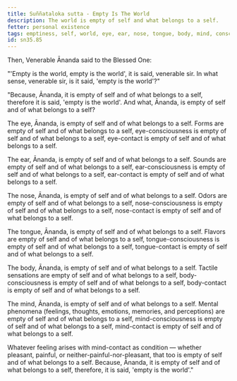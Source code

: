 ```yaml
---
title: Suññataloka sutta - Empty Is The World
description: The world is empty of self and what belongs to a self.
fetter: personal existence
tags: emptiness, self, world, eye, ear, nose, tongue, body, mind, consciousness, contact, feeling, sn, sn35
id: sn35.85
---
```


Then, Venerable Ānanda said to the Blessed One:

"'Empty is the world, empty is the world', it is said, venerable sir. In what sense, venerable sir, is it said, 'empty is the world'?"

"Because, Ānanda, it is empty of self and of what belongs to a self, therefore it is said, 'empty is the world'. And what, Ānanda, is empty of self and of what belongs to a self?

The eye, Ānanda, is empty of self and of what belongs to a self. Forms are empty of self and of what belongs to a self, eye-consciousness is empty of self and of what belongs to a self, eye-contact is empty of self and of what belongs to a self.

The ear, Ānanda, is empty of self and of what belongs to a self. Sounds are empty of self and of what belongs to a self, ear-consciousness is empty of self and of what belongs to a self, ear-contact is empty of self and of what belongs to a self.

The nose, Ānanda, is empty of self and of what belongs to a self. Odors are empty of self and of what belongs to a self, nose-consciousness is empty of self and of what belongs to a self, nose-contact is empty of self and of what belongs to a self.

The tongue, Ānanda, is empty of self and of what belongs to a self. Flavors are empty of self and of what belongs to a self, tongue-consciousness is empty of self and of what belongs to a self, tongue-contact is empty of self and of what belongs to a self.

The body, Ānanda, is empty of self and of what belongs to a self. Tactile sensations are empty of self and of what belongs to a self, body-consciousness is empty of self and of what belongs to a self, body-contact is empty of self and of what belongs to a self.

The mind, Ānanda, is empty of self and of what belongs to a self. Mental phenomena (feelings, thoughts, emotions, memories, and perceptions) are empty of self and of what belongs to a self, mind-consciousness is empty of self and of what belongs to a self, mind-contact is empty of self and of what belongs to a self.

Whatever feeling arises with mind-contact as condition — whether pleasant, painful, or neither-painful-nor-pleasant, that too is empty of self and of what belongs to a self. Because, Ānanda, it is empty of self and of what belongs to a self, therefore, it is said, 'empty is the world'."